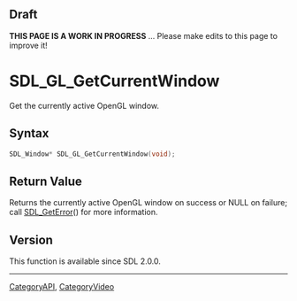 
== Draft ==


'''THIS PAGE IS A WORK IN PROGRESS''' ... Please make edits to this page to improve it!



<!-- #*^*^*^*^*See https://wiki.libsdl.org/SGFunctions for details on editing this page*^*^*^*^* -->


= SDL_GL_GetCurrentWindow =

Get the currently active OpenGL window.

== Syntax ==

<syntaxhighlight lang='c'>
SDL_Window* SDL_GL_GetCurrentWindow(void);
</syntaxhighlight>

== Return Value ==

Returns the currently active OpenGL window on success or NULL on failure;
call [[SDL_GetError]]() for more information.



== Version ==

This function is available since SDL 2.0.0.


----
[[CategoryAPI]], [[CategoryVideo]]


